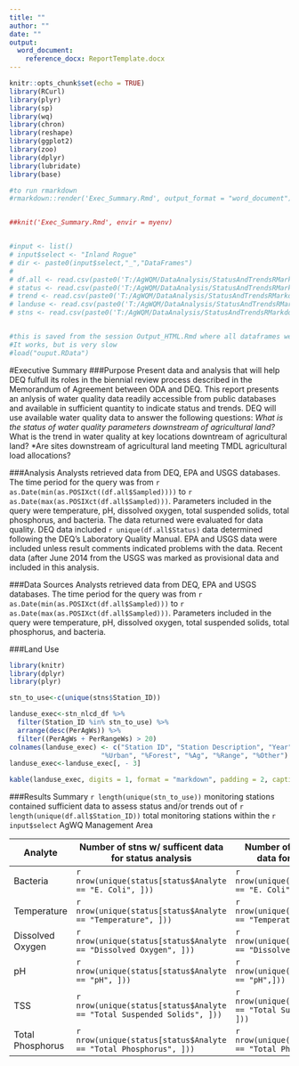 ```yaml
---
title: ""
author: ""
date: ""
output: 
  word_document:
    reference_docx: ReportTemplate.docx
---
```




```r
knitr::opts_chunk$set(echo = TRUE)
library(RCurl)
library(plyr)
library(sp)
library(wq)
library(chron)
library(reshape)
library(ggplot2)
library(zoo)
library(dplyr)
library(lubridate)
library(base)
```

```r
#to run rmarkdown
#rmarkdown::render('Exec_Summary.Rmd', output_format = "word_document") 


##knit('Exec_Summary.Rmd', envir = myenv) 


#input <- list()
# input$select <- "Inland Rogue"
# dir <- paste0(input$select,"_","DataFrames")
# 
# df.all <- read.csv(paste0('T:/AgWQM/DataAnalysis/StatusAndTrendsRMarkdown/',dir,'/df.all.csv'))
# status <- read.csv(paste0('T:/AgWQM/DataAnalysis/StatusAndTrendsRMarkdown/',dir,'/status.csv'))
# trend <- read.csv(paste0('T:/AgWQM/DataAnalysis/StatusAndTrendsRMarkdown/',dir,'/trend.csv'))
# landuse <- read.csv(paste0('T:/AgWQM/DataAnalysis/StatusAndTrendsRMarkdown/',dir,'/landuse.csv'))
# stns <- read.csv(paste0('T:/AgWQM/DataAnalysis/StatusAndTrendsRMarkdown/',dir,'/stns.csv'))


#this is saved from the session Output_HTML.Rmd where all dataframes were created
#It works, but is very slow
#load("ouput.RData")


```
#Executive Summary
###Purpose
Present data and analysis that will help DEQ fulfull its roles in the biennial review process described in the Memorandum of Agreement between ODA and DEQ. This report presents an anlysis of water quality data readily accessible from public databases and available in sufficient  quantity to indicate status and trends. DEQ will use available water quality data to answer the following questions:
*What is the status of water quality parameters downstream of agricultural land?
*What is the trend in water quality at key locations downtream of agricultural land?
*Are sites downstream of agricultural land meeting TMDL agricultural load allocations?

###Analysis
Analysts retrieved data from DEQ, EPA and USGS databases. The time period for the query was from `r as.Date(min(as.POSIXct((df.all$Sampled))))` to `r as.Date(max(as.POSIXct(df.all$Sampled)))`. Parameters included in the query were temperature, pH, dissolved oxygen, total suspended solids, total phosphorus, and bacteria. The data returned were evaluated for data quality. DEQ data included  `r unique(df.all$Status)` data determined following the DEQ’s Laboratory Quality Manual. EPA and USGS data were included unless result comments indicated problems with the data. Recent data (after June 2014 from the USGS was marked as provisional data and included in this analysis.

###Data Sources
Analysts retrieved data from DEQ, EPA and USGS databases. The time period for the query was from `r as.Date(min(as.POSIXct(df.all$Sampled)))` to `r as.Date(max(as.POSIXct(df.all$Sampled)))`. Parameters included in the query were temperature, pH, dissolved oxygen, total suspended solids, total phosphorus, and bacteria.

###Land Use

```r
library(knitr)
library(dplyr)
library(plyr)

stn_to_use<-c(unique(stns$Station_ID))

landuse_exec<-stn_nlcd_df %>%
  filter(Station_ID %in% stn_to_use) %>%
  arrange(desc(PerAgWs)) %>%
  filter((PerAgWs + PerRangeWs) > 20)
colnames(landuse_exec) <- c("Station ID", "Station Description", "Year", "Watershed Area (km^2^)",
                       "%Urban", "%Forest", "%Ag", "%Range", "%Other")
landuse_exec<-landuse_exec[, - 3]

kable(landuse_exec, digits = 1, format = "markdown", padding = 2, caption = "Land use and land cover for upstream catchments of stations used in this analysis, stations which fit the decision criteria and have >20% Agriculture and Range coverage are included. Land use and land cover for all stations used in analysis can be found in full report. Source: 2011 NAIP")

```

###Results Summary
`r length(unique(stn_to_use))` monitoring stations contained sufficient data to assess status and/or trends out of `r length(unique(df.all$Station_ID))` total monitoring stations within the `r input$select` AgWQ Management Area 

Analyte         | Number of stns w/ sufficent data for status analysis | Number of stns w/ sufficent data for trend analysis
----------------|----------------------------------------------------- | ----------------------------------------------------
Bacteria        | `r nrow(unique(status[status$Analyte == "E. Coli", ]))` | `r nrow(unique(trend[trend$Analyte == "E. Coli", ]))`
Temperature     | `r nrow(unique(status[status$Analyte == "Temperature", ]))` | `r nrow(unique(trend[trend$Analyte == "Temperature", ]))`
Dissolved Oxygen| `r nrow(unique(status[status$Analyte == "Dissolved Oxygen", ]))` | `r nrow(unique(trend[trend$Analyte == "Dissolved Oxygen", ]))`
pH              | `r nrow(unique(status[status$Analyte == "pH", ]))` | `r nrow(unique(trend[trend$Analyte == "pH",]))`
TSS             | `r nrow(unique(status[status$Analyte == "Total Suspended Solids", ]))` | `r nrow(unique(trend[trend$Analyte == "Total Suspended Solids", ]))`
Total Phosphorus| `r nrow(unique(status[status$Analyte == "Total Phosphorus", ]))` | `r nrow(unique(trend[trend$Analyte == "Total Phosphorus", ]))`
